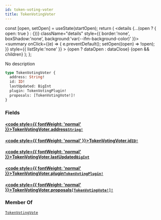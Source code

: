 ```yaml
---
id: token-voting-voter
title: TokenVotingVoter
---
```









  const [open, setOpen] = useState(startOpen);
  return (
    <details {...(open ? { open: true } : {})} className="details" style={{ border:'none', boxShadow:'none', background:'var(--ifm-background-color)' }}>
      <summary
        onClick={(e) => {
          e.preventDefault();
          setOpen((open) => !open);
        }}
        style={{ listStyle:'none' }}
      >
      {open ? dataOpen : dataClose}
      </summary>
      {open && children}
    </details>
  );
};








No description


```graphql
type TokenVotingVoter {
  address: String!
  id: ID!
  lastUpdated: BigInt
  plugin: TokenVotingPlugin!
  proposals: [TokenVotingVote!]!
}
```




### Fields

#### [<code style={{ fontWeight: 'normal' }}>TokenVotingVoter.<b>address</b></code>](#)<Bullet />[`String!`](/docs/subgraph/reference-guide/scalars/string) <Badge class="badge badge--secondary" text="non-null"/> <Badge class="badge badge--secondary" text="scalar"/> 
> 
> 
> 
> 

#### [<code style={{ fontWeight: 'normal' }}>TokenVotingVoter.<b>id</b></code>](#)<Bullet />[`ID!`](/docs/subgraph/reference-guide/scalars/id) <Badge class="badge badge--secondary" text="non-null"/> <Badge class="badge badge--secondary" text="scalar"/> 
> 
> 
> 
> 

#### [<code style={{ fontWeight: 'normal' }}>TokenVotingVoter.<b>lastUpdated</b></code>](#)<Bullet />[`BigInt`](/docs/subgraph/reference-guide/scalars/big-int) <Badge class="badge badge--secondary" text="scalar"/> 
> 
> 
> 
> 

#### [<code style={{ fontWeight: 'normal' }}>TokenVotingVoter.<b>plugin</b></code>](#)<Bullet />[`TokenVotingPlugin!`](/docs/subgraph/reference-guide/objects/token-voting-plugin) <Badge class="badge badge--secondary" text="non-null"/> <Badge class="badge badge--secondary" text="object"/> 
> 
> 
> 
> 

#### [<code style={{ fontWeight: 'normal' }}>TokenVotingVoter.<b>proposals</b></code>](#)<Bullet />[`[TokenVotingVote!]!`](/docs/subgraph/reference-guide/objects/token-voting-vote) <Badge class="badge badge--secondary" text="non-null"/> <Badge class="badge badge--secondary" text="object"/> 
> 
> 
> 
> 





### Member Of

[`TokenVotingVote`](/docs/subgraph/reference-guide/objects/token-voting-vote)  <Badge class="badge badge--secondary" text="object"/>

